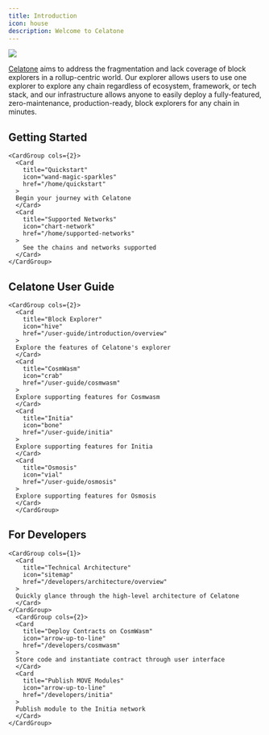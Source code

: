 ```yaml
---
title: Introduction
icon: house
description: Welcome to Celatone
---
```


<Frame>
  <img src="/images/celatone_hero.png" />
</Frame>

[Celatone](https://celat.one) aims to address the fragmentation and lack coverage of block explorers in a rollup-centric world. Our explorer allows users to use one explorer to explore any chain regardless of ecosystem, framework, or tech stack, and our infrastructure allows anyone to easily deploy a fully-featured, zero-maintenance, production-ready, block explorers for any chain in minutes.

## Getting Started

    <CardGroup cols={2}>
      <Card
        title="Quickstart"
        icon="wand-magic-sparkles"
        href="/home/quickstart"
      >
      Begin your journey with Celatone
      </Card>
      <Card
        title="Supported Networks"
        icon="chart-network"
        href="/home/supported-networks"
      >
        See the chains and networks supported
      </Card>
    </CardGroup>

## Celatone User Guide

    <CardGroup cols={2}>
      <Card
        title="Block Explorer"
        icon="hive"
        href="/user-guide/introduction/overview"
      >
      Explore the features of Celatone's explorer
      </Card>
      <Card
        title="CosmWasm"
        icon="crab"
        href="/user-guide/cosmwasm"
      >
      Explore supporting features for Cosmwasm
      </Card>
      <Card
        title="Initia"
        icon="bone"
        href="/user-guide/initia"
      >
      Explore supporting features for Initia
      </Card>
      <Card
        title="Osmosis"
        icon="vial"
        href="/user-guide/osmosis"
      >
      Explore supporting features for Osmosis
      </Card>
      </CardGroup>

## For Developers

    <CardGroup cols={1}>
      <Card
        title="Technical Architecture"
        icon="sitemap"
        href="/developers/architecture/overview"
      >
      Quickly glance through the high-level architecture of Celatone
      </Card>
    </CardGroup>
      <CardGroup cols={2}>
      <Card
        title="Deploy Contracts on CosmWasm"
        icon="arrow-up-to-line"
        href="/developers/cosmwasm"
      >
      Store code and instantiate contract through user interface
      </Card>
      <Card
        title="Publish MOVE Modules"
        icon="arrow-up-to-line"
        href="/developers/initia"
      >
      Publish module to the Initia network
      </Card>
    </CardGroup>
